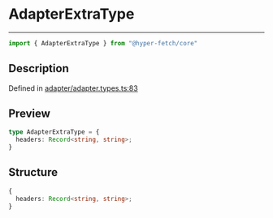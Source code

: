 

# AdapterExtraType

<div class="api-docs__separator" data-reactroot="">

---

</div><div class="api-docs__import" data-reactroot="">

```ts
import { AdapterExtraType } from "@hyper-fetch/core"
```

</div><div class="api-docs__section">

## Description

</div><div class="api-docs__description"><span class="api-docs__do-not-parse">



</span></div><p class="api-docs__definition">

Defined in [adapter/adapter.types.ts:83](https://github.com/BetterTyped/hyper-fetch/blob/cc329b91/packages/core/src/adapter/adapter.types.ts#L83)

</p><div class="api-docs__section">

## Preview

</div><div class="api-docs__preview type">

```ts
type AdapterExtraType = {
  headers: Record<string, string>; 
}
```

</div><div class="api-docs__section">

## Structure

</div><div class="api-docs__returns">

```ts
{
  headers: Record<string, string>;
}
```

</div>